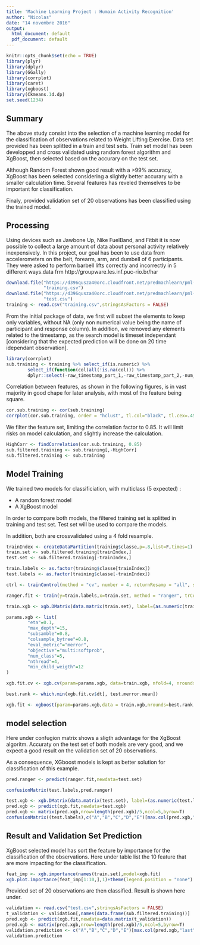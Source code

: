 ```yaml
---
title: 'Machine Learning Project : Humain Activity Recognition'
author: "Nicolas"
date: "14 novembre 2016"
output:
  html_document: default
  pdf_document: default
---
```


```r
knitr::opts_chunk$set(echo = TRUE)
library(plyr)
library(dplyr)
library(GGally)
library(corrplot)
library(caret)
library(xgboost)
library(Ckmeans.1d.dp)
set.seed(1234)
```

## Summary
The above study consist into the selection of a machine learning model for the classification of observations related to Weight Lifting Exercise. Data set provided has been splitted in a train and test sets. Train set model has been developped and cross validated using random forest algorithm and XgBoost, then selected based on the accurary on the test set. 

Although Random Forest shown good result with a >99% accuracy, XgBoost has been selected considering a slightly better accurary with a smaller calculation time. Several features has reveled themselves to be important for classification.

Finaly, provided validation set of 20 observations has been classified using the trained model.

## Processing

Using devices such as Jawbone Up, Nike FuelBand, and Fitbit it is now possible to collect a large amount of data about personal activity relatively inexpensively.  In this project, our goal has been to use data from accelerometers on the belt, forearm, arm, and dumbell of 6 participants. They were asked to perform barbell lifts correctly and incorrectly in 5 different ways.data frm http://groupware.les.inf.puc-rio.br/har

```r
download.file("https://d396qusza40orc.cloudfront.net/predmachlearn/pml-training.csv",
              "training.csv")
download.file("https://d396qusza40orc.cloudfront.net/predmachlearn/pml-testing.csv",
              "test.csv")
training <- read.csv("training.csv",stringsAsFactors = FALSE)
```

From the initial package of data, we first will subset the elements to keep only variables,  without NA (only non numerical value being the name of participant and response column). In addition, we removed any elements related to the timestamp, as the search model is timeset independant [considering that the expected prediction will be done on 20 time idependant observation]. 

```r
library(corrplot)
sub.training <- training %>% select_if(is.numeric) %>% 
        select_if(function(col)all(!is.na(col))) %>%
        dplyr::select(-raw_timestamp_part_1,-raw_timestamp_part_2,-num_window,-X)
```

Correlation between features, as shown in the following figures, is in vast majority in good chape for later analysis, with most of the feature being square.

```r
cor.sub.training <- cor(sub.training)
corrplot(cor.sub.training, order = "hclust", tl.col="black", tl.cex=.45)
```

We filter the feature set, limiting the correlation factor to 0.85. It will limit risks on model calculation, and slightly increase the calculation.

```r
HighCorr <- findCorrelation(cor.sub.training, 0.85)
sub.filtered.training <- sub.training[,-HighCorr]
sub.filtered.training <- sub.training
```

## Model Training
We trained two models for classificiation, with multiclass (5 expected) :

- A random forest model
- A XgBoost model

In order to compare both models, the filtered training set is splitted in training and test set. Test set will be used to compare the models.

In addition, both are crossvalidated using a 4 fold resample.

```r
trainIndex <- createDataPartition(training$classe,p=.8,list=F,times=1)
train.set <- sub.filtered.training[trainIndex,]
test.set <- sub.filtered.training[-trainIndex,]

train.labels <- as.factor(training$classe[trainIndex])
test.labels <- as.factor(training$classe[-trainIndex])

ctrl <- trainControl(method = "cv", number = 4, returnResamp = "all", search = "random",classProbs = T)

ranger.fit <- train(y=train.labels,x=train.set, method = "ranger", trControl = ctrl, metric = "Accuracy", importance = "permutation", verbose=F)
```

```r
train.xgb <- xgb.DMatrix(data.matrix(train.set), label=(as.numeric(train.labels)-1), missing=NA)

params.xgb <- list(
        "eta"=0.1, 
        "max_depth"=15,
        "subsamble"=0.8,
        "colsample_bytree"=0.8,
        "eval_metric"="merror",
        "objective"="multi:softprob",
        "num_class"=5,
        "nthread"=4,
        "min_child_weigth"=12
)

xgb.fit.cv <- xgb.cv(param=params.xgb, data=train.xgb, nfold=4, nrounds=300, prediction=TRUE, verbose=F)

best.rank <- which.min(xgb.fit.cv$dt[, test.merror.mean]) 

xgb.fit <- xgboost(param=params.xgb,data = train.xgb,nrounds=best.rank, verbose=F)

```

## model selection

Here under confugion matrix shows a sligth advantage for the XgBoost algoritm. Accuraty on the test set of both models are very good, and we expect a good result on the validation set of 20 observations.

As a consequence, XGboost models is kept as better solution for classification of this example.

```r

pred.ranger <- predict(ranger.fit,newdata=test.set)

confusionMatrix(test.labels,pred.ranger)
```

```r

test.xgb <- xgb.DMatrix(data.matrix(test.set), label=(as.numeric(test.labels)-1), missing=NA)
pred.xgb <- predict(xgb.fit,newdata=test.xgb)
pred.xgb <- matrix(pred.xgb,nrow=length(pred.xgb)/5,ncol=5,byrow=T)
confusionMatrix((test.labels),c("A","B","C","D","E")[max.col(pred.xgb,"last")])
```

## Result and Validation Set Prediction

XgBoost selected model has sort the feature by importance for the classification of the observations. Here under table list the 10  feature that are more impacting for the classification.

```r
feat_imp <- xgb.importance(names(train.set),model=xgb.fit)
xgb.plot.importance(feat_imp[1:10,],1)+theme(legend.position = "none")
```

Provided set of 20 observations are then classified. Result is shown here under.

```r
validation <- read.csv("test.csv",stringsAsFactors = FALSE)
t_validation <- validation[,names(data.frame(sub.filtered.training))]
pred.xgb <- predict(xgb.fit,newdata=data.matrix(t_validation))
pred.xgb <- matrix(pred.xgb,nrow=length(pred.xgb)/5,ncol=5,byrow=T)
validation.prediction <- c("A","B","C","D","E")[max.col(pred.xgb,"last")]
validation.prediction
```


